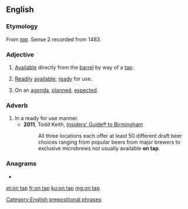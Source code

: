 ==English==

===Etymology===
From ''[[tap#Noun|tap]]''. Sense 2 recorded from 1483.

===Adjective===
{{en-adj|-|head=[[on]] [[tap]]}}

# {{lb|en|of beer, etc.}} [[available|Available]] directly from the [[barrel]] by way of a [[tap]].
# {{lb|en|by extension}} [[readily|Readily]] [[available]]; [[ready]] for use.
# On an [[agenda]], [[plan]]ned, [[expect]]ed.

===Adverb===
{{en-adv}}

# In a ready for use manner.
#* '''2011''', Todd Keith, [https://books.google.com/books?id=939PltH5klYC&pg=PA89&dq=%22available+on+tap%22&hl=en&sa=X&ved=0ahUKEwibxomg9rLOAhUO5GMKHe-zAM8Q6AEIKDAC#v=onepage&q=%22available%20on%20tap%22&f=false Insiders' Guide® to Birmingham]
#*: All three locations each offer at least 50 different draft beer choices ranging from popular beers from major brewers to exclusive microbrews not usually available '''on tap'''.

===Anagrams===
* {{l|en|panto}}

[[Category:English prepositional phrases]]

[[et:on tap]]
[[fr:on tap]]
[[ku:on tap]]
[[mg:on tap]]